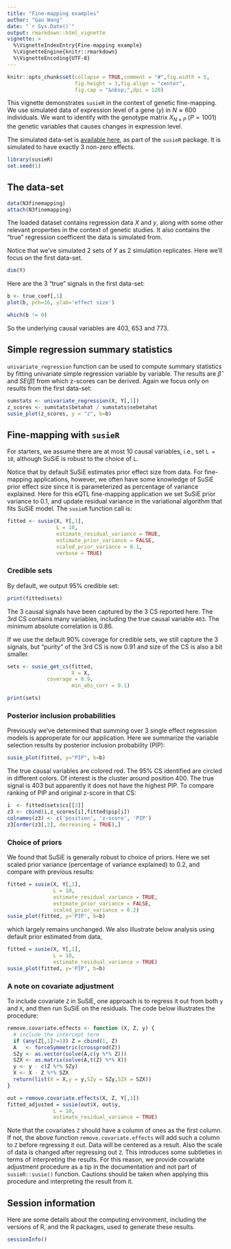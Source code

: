```yaml
---
title: "Fine-mapping examples"
author: "Gao Wang"
date: "`r Sys.Date()`"
output: rmarkdown::html_vignette
vignette: >
  %\VignetteIndexEntry{Fine-mapping example}
  %\VignetteEngine{knitr::rmarkdown}
  %\VignetteEncoding{UTF-8}
---
```


```r
knitr::opts_chunk$set(collapse = TRUE,comment = "#",fig.width = 5,
                      fig.height = 3,fig.align = "center",
                      fig.cap = "&nbsp;",dpi = 120)
```

This vignette demonstrates `susieR` in the context of genetic
fine-mapping.  We use simulated data of expression level of a gene
($y$) in $N \approx 600$ individuals.  We want to identify with the
genotype matrix $X_{N\times P}$ ($P=1001$) the genetic variables that
causes changes in expression level.

The simulated data-set is [available
here][N3finemapping],
as part of the `susieR` package. It is simulated to have exactly 3
non-zero effects.

```r
library(susieR)
set.seed(1)
```

## The data-set

```r
data(N3finemapping)
attach(N3finemapping)
```

The loaded dataset contains regression data $X$ and $y$, along with some other
relevant properties in the context of genetic studies. It also
contains the "true" regression coefficent the data is simulated from.

Notice that we've simulated 2 sets of $Y$ as 2 simulation
replicates. Here we'll focus on the first data-set.

```r
dim(Y)
```

Here are the 3 "true" signals in the first data-set:

```r
b <- true_coef[,1]
plot(b, pch=16, ylab='effect size')
```

```r
which(b != 0)
```

So the underlying causal variables are 403, 653 and 773.

## Simple regression summary statistics

`univariate_regression` function can be used to compute 
summary statistics by fitting univariate simple regression variable by variable.
The results are $\hat{\beta}$ and $SE(\hat{\beta})$ from which z-scores can be
derived. Again we focus only on results from the first data-set:

```r
sumstats <- univariate_regression(X, Y[,1])
z_scores <- sumstats$betahat / sumstats$sebetahat
susie_plot(z_scores, y = "z", b=b)
```

## Fine-mapping with `susieR`

For starters, we assume there are at most 10 causal variables, i.e.,
set `L = 10`, although SuSiE is robust to the choice of `L`.

Notice that by default SuSiE estimates prior effect size from data. For
fine-mapping applications, however, we often have some knowledge of SuSiE prior effect
size since it is parameterized as percentage of variance explained. Here for this eQTL
fine-mapping application we set SuSiE prior variance to 0.1, and update residual variance in
the variational algorithm that fits SuSiE model. The `susieR` function
call is:

```r
fitted <- susie(X, Y[,1],
                L = 10,
                estimate_residual_variance = TRUE, 
                estimate_prior_variance = FALSE,
                scaled_prior_variance = 0.1,
				verbose = TRUE)
```

### Credible sets

By default, we output 95% credible set:

```r
print(fitted$sets)
```

The 3 causal signals have been captured by the 3 CS reported here. The
3rd CS contains many variables, including the true causal variable
`403`. The minimum absolute correlation is 0.86.

If we use the default 90% coverage for credible sets, we still
capture the 3 signals, but "purity" of the 3rd CS is now 0.91 and size
of the CS is also a bit smaller.

```r
sets <- susie_get_cs(fitted,
                     X = X,
	  	     coverage = 0.9,
                     min_abs_corr = 0.1)
```

```r
print(sets)
```

### Posterior inclusion probabilities

Previously we've determined that summing over 3 single effect
regression models is approperate for our application. Here we
summarize the variable selection results by posterior inclusion
probability (PIP):

```r
susie_plot(fitted, y="PIP", b=b)
```

The true causal variables are colored red. The 95% CS identified are
circled in different colors. Of interest is the cluster around
position 400. The true signal is 403 but apparently it does not have
the highest PIP. To compare ranking of PIP and original z-score in
that CS:

```r
i  <- fitted$sets$cs[[3]]
z3 <- cbind(i,z_scores[i],fitted$pip[i])
colnames(z3) <- c('position', 'z-score', 'PIP')
z3[order(z3[,2], decreasing = TRUE),]
```

### Choice of priors

We found that SuSiE is generally robust to choice of priors. Here we
set scaled prior variance (percentage of variance explained) to 0.2,
and compare with previous results:

```r
fitted = susie(X, Y[,1],
               L = 10,
               estimate_residual_variance = TRUE, 
               estimate_prior_variance = FALSE, 
               scaled_prior_variance = 0.2)
susie_plot(fitted, y='PIP', b=b)
```

which largely remains unchanged. We also illustrate below analysis using 
default prior estimated from data,

```r
fitted = susie(X, Y[,1],
               L = 10,
               estimate_residual_variance = TRUE)
susie_plot(fitted, y='PIP', b=b)
```

### A note on covariate adjustment

To include covariate `Z` in SuSiE, one approach is to regress it out from both `y`
and `X`, and then run SuSiE on the residuals. The code below illustrates the procedure:

```r
remove.covariate.effects <- function (X, Z, y) {
  # include the intercept term
  if (any(Z[,1]!=1)) Z = cbind(1, Z)
  A   <- forceSymmetric(crossprod(Z))
  SZy <- as.vector(solve(A,c(y %*% Z)))
  SZX <- as.matrix(solve(A,t(Z) %*% X))
  y <- y - c(Z %*% SZy)
  X <- X - Z %*% SZX
  return(list(X = X,y = y,SZy = SZy,SZX = SZX))
}

out = remove.covariate.effects(X, Z, Y[,1])
fitted_adjusted = susie(out$X, out$y,
               L = 10,
               estimate_residual_variance = TRUE)
```

Note that the covariates `Z` should have a column of ones as the first column. If not, the above function `remove.covariate.effects`
will add such a column to `Z` before regressing it out. 
Data will be centered as a result. Also the scale of data is changed after regressing out `Z`. 
This introduces some subtleties in terms of interpreting the results.
For this reason, we provide covariate adjustment procedure as a tip in the documentation
and not part of `susieR::susie()` function. Cautions should be taken when applying this procedure and interpreting the result from it.

## Session information

Here are some details about the computing environment, including the
versions of R, and the R packages, used to generate these results.

```r
sessionInfo()
```

[N3finemapping]: https://github.com/stephenslab/susieR/blob/master/inst/datafiles/N3finemapping.rds
